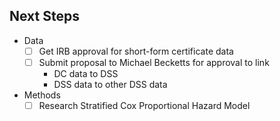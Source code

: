 ## Next Steps {-}

- Data
  - [ ] Get IRB approval for short-form certificate data
  - [ ] Submit proposal to Michael Becketts for approval to link
    - DC data to DSS
    - DSS data to other DSS data
- Methods
  - [ ] Research Stratified Cox Proportional Hazard Model